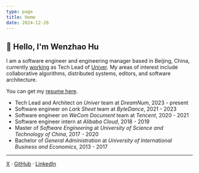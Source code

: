 ```yaml
---
type: page
title: Home
date: 2024-12-20
---
```


## 👋 Hello, I'm Wenzhao Hu

I am a software engineer and engineering manager based in Beijing, China,
currently [working](/work) as Tech Lead of [Univer](https://github.com/dream-num/univer).
My areas of interest include collaborative algorithms, distributed systems, editors,
and software architecture.

You can get my [resume here](https://drive.google.com/file/d/1AtP8Hccgl16AeQtDbx5sNis0PTkAtxTK/view?usp=sharing).

- Tech Lead and Architect on _Univer_ team at _DreamNum_, 2023 - present
- Software engineer on _Lark Sheet_ team at _ByteDance_, 2021 - 2023
- Software engineer on _WeCom Document_ team at _Tencent_, 2020 - 2021
- Software engineer intern at _Alibaba Cloud_, 2018 - 2019
- Master of _Software Engineering_ at _University of Science and Technology of China_, 2017 - 2020
- Bachelor of _General Administration_ at _University of International Business and Economics_, 2013 - 2017

---

[X](https://x.com/wzhudev) · [GitHub](https://github.com/wzhudev) · [LinkedIn](https://www.linkedin.com/in/hu-wenzhao-8919a7290/)
